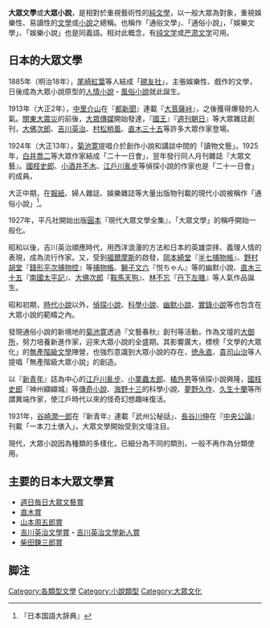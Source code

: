 {{Globalize|time=2020-05-07T00:19:28+00:00}}
'''大眾文學'''或'''大眾小說'''，是相對於重視藝術性的[[純文學|純文學]]，以一般大眾為對象，重視娛樂性、易讀性的[[文學|文學]]或[[小說|小說]]之總稱。也稱作「通俗文學」、「通俗小說」，「娛樂文學」、「娛樂小說」也是同義語。相对此概念，有[[纯文学|纯文学]]或[[严肃文学|严肃文学]]可用。

==日本的大眾文學==
1885年（明治18年），[[尾崎紅葉|尾崎紅葉]]等人結成「[[硯友社|硯友社]]」，主張娛樂性、戲作的文學，日後成為大眾小說原型的[[人情小說|人情小說]]・[[風俗小說|風俗小說]]就此誕生。

1913年（大正2年），[[中里介山|中里介山]]在『[[都新聞|都新聞]]』連載『[[大菩薩嶺_(小說)|大菩薩峠]]』，之後獲得爆發的人氣。[[關東大震災|關東大震災]]的前後，[[大眾傳媒|大眾傳媒]]開始發達，『[[國王_(雜誌)|國王]]』『[[週刊朝日|週刊朝日]]』等大眾雜誌創刊，[[大佛次郎|大佛次郎]]、[[吉川英治|吉川英治]]、[[村松梢風|村松梢風]]、[[直木三十五|直木三十五]]等許多大眾作家登場。

1924年（大正13年），[[菊池寛|菊池寛]]提唱介於創作小說和講談中間的「讀物文藝」。1925年，[[白井喬二|白井喬二]]等大眾作家結成「二十一日會」，翌年發行同人月刊雜誌『大眾文藝』。[[國枝史郎|國枝史郎]]、[[小酒井不木|小酒井不木]]、[[江戶川亂步|江戶川亂步]]等偵探小說的作家也是「二十一日會」的成員。

大正中期，在[[報紙|報紙]]、婦人雜誌、娛樂雜誌等大量出版物刊載的現代小說被稱作「通俗小說」<ref>『日本国語大辞典』</ref>。

1927年，平凡社開始出版[[圓本|圓本]]『現代大眾文學全集』，「大眾文學」的稱呼開始一般化。

昭和以後，吉川英治順應時代，用西洋浪漫的方法和日本的英雄崇拝、義理人情的表現，成為流行作家。又，受到[[福爾摩斯|福爾摩斯]]的啟發，[[岡本綺堂|岡本綺堂]]『[[半七捕物帳|半七捕物帳]]』、[[野村胡堂|野村胡堂]]『[[錢形平次捕物控|錢形平次捕物控]]』等[[捕物帳|捕物帳]]、[[獅子文六|獅子文六]]『悦ちゃん』等的幽默小說、[[直木三十五|直木三十五]]『[[南國太平記|南國太平記]]』、[[大佛次郎|大佛次郎]]『[[鞍馬天狗|鞍馬天狗]]』、[[林不忘|林不忘]]『[[丹下左膳|丹下左膳]]』等人氣作品誕生。

昭和初期，[[時代小說|時代小說]]以外，[[偵探小說|偵探小說]]、[[科學小說|科學小說]]、[[幽默小說|幽默小說]]、[[實錄小說|實錄小說]]等也包含在大眾小說的範疇之內。

發現通俗小說的新境地的[[菊池寛|菊池寛]]透過『文藝春秋』創刊等活動，作為文壇的[[大御所|大御所]]，努力培養新進作家，迎來大眾小說的全盛期。其影響廣大，標榜「文學的大眾化」的[[無產階級文學|無產階級文學]]陣營，也強烈意識到大眾小說的存在，[[徳永直|徳永直]]、[[貴司山治|貴司山治]]等人提唱「無產階級大眾小說」的創造。

以『[[新青年_(日本)|新青年]]』誌為中心的[[江戶川亂步|江戶川亂步]]、[[小栗蟲太郎|小栗蟲太郎]]、[[橘外男|橘外男]]等偵探小說興隆，[[國枝史郎|國枝史郎]]『神州纐纈城』等[[傳奇小說|傳奇小說]]、[[海野十三|海野十三]]的科學小說、[[夢野久作|夢野久作]]、[[久生十蘭|久生十蘭]]等所謂異端作家，使江戶時代以來的怪奇幻想趣味復活。

1931年，[[谷崎潤一郎|谷崎潤一郎]]在『新青年』連載「武州公秘話」、[[長谷川伸|長谷川伸]]在『[[中央公論|中央公論]]』刊載「一本刀土俵入」，大眾文學開始受到文壇注目。

現代，大眾小說因為種類的多樣化，已細分為不同的類別，一般不再作為分類使用。

==主要的日本大眾文學賞==
*[[週日毎日|週日毎日大眾文藝賞]]
* [[直木三十五賞|直木賞]]
* [[山本周五郎賞|山本周五郎賞]]
*[[吉川英治文學賞|吉川英治文學賞]]・[[吉川英治文學新人賞|吉川英治文學新人賞]]
*[[柴田鍊三郎賞|柴田鍊三郎賞]]

==脚注==
<references/>

[[Category:各類型文學|Category:各類型文學]]
[[Category:小說類型|Category:小說類型]]
[[Category:大眾文化|Category:大眾文化]]